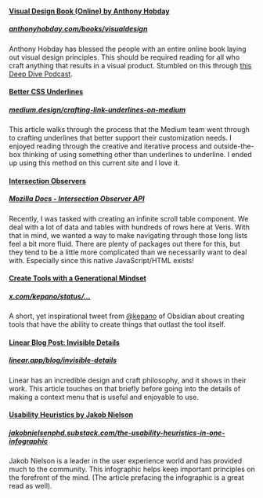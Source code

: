 #### [Visual Design Book (Online) by Anthony Hobday](#visual-design-book)

##### [anthonyhobday.com/books/visualdesign](https://anthonyhobday.com/books/visualdesign)

Anthony Hobday has blessed the people with an entire online book laying out visual design principles. This should be required reading for all who craft anything that results in a visual product. Stumbled on this through [this Deep Dive Podcast](https://open.spotify.com/episode/0LOhpXHUAZRByXPO4vc3hS?si=172f66da7a2043b4).

#### [Better CSS Underlines](#better-css-underlines)

##### [medium.design/crafting-link-underlines-on-medium](https://medium.design/crafting-link-underlines-on-medium-7c03a9274f9)

This article walks through the process that the Medium team went through to crafting underlines that better support their customization needs. I enjoyed reading through the creative and iterative process and outside-the-box thinking of using something other than underlines to underline. I ended up using this method on this current site and I love it.

#### [Intersection Observers](#intersection-observers)

##### [Mozilla Docs - Intersection Observer API](https://developer.mozilla.org/en-US/docs/Web/API/Intersection_Observer_API)

Recently, I was tasked with creating an infinite scroll table component. We deal with a lot of data and tables with hundreds of rows here at Veris. With that in mind, we wanted a way to make navigating through those long lists feel a bit more fluid. There are plenty of packages out there for this, but they tend to be a little more complicated than we necessarily want to deal with. Especially since this native JavaScript/HTML exists!

#### [Create Tools with a Generational Mindset](#creating-generational-tools)

##### [x.com/kepano/status/...](https://x.com/kepano/status/1675626836821409792)

A short, yet inspirational tweet from [@kepano](https://twitter.com/kepano) of Obsidian about creating tools that have the ability to create things that outlast the tool itself.

#### [Linear Blog Post: Invisible Details](#invisible-details)

##### [linear.app/blog/invisible-details](https://linear.app/blog/invisible-details)

Linear has an incredible design and craft philosophy, and it shows in their work. This article touches on that briefly before going into the details of making a context menu that is useful and enjoyable to use.

#### [Usability Heuristics by Jakob Nielson](#nielson-usability-heuristics-infograph)

##### [jakobnielsenphd.substack.com/the-usability-heuristics-in-one-infographic](https://jakobnielsenphd.substack.com/i/141685388/the-usability-heuristics-in-one-infographic)

Jakob Nielson is a leader in the user experience world and has provided much to the community. This infographic helps keep important principles on the forefront of the mind. (The article prefacing the infographic is a great read as well).
